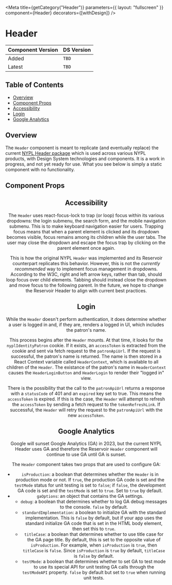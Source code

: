 

<Meta
  title={getCategory("Header")}
  parameters={{ layout: "fullscreen" }}
  component={Header}
  decorators={[withDesign]}
/>

# Header

| Component Version | DS Version |
| ----------------- | ---------- |
| Added             | `TBD`      |
| Latest            | `TBD`      |

## Table of Contents

- [Overview](#overview)
- [Component Props](#component-props)
- [Accessibility](#accessibility)
- [Login](#login)
- [Google Analytics](#google-analytics)

## Overview

<Description of={Header} />

The `Header` component is meant to replicate (and eventually replace) the current
[NYPL Header package](https://github.com/NYPL/dgx-header-component/) which is used
across various NYPL products, with Design System technologies and components. It
is a work in progress, and not yet ready for use. What you see below is simply a
static component with no functionality.

## Component Props

<Canvas withToolbar>
  <Story name="Header">
    <Header />
  </Story>
</Canvas>

<ArgsTable story="Header" />

## Accessibility

The `Header` uses react-focus-lock to trap (or loop) focus within its various dropdowns:
the login submenu, the search form, and the mobile navigation submenu. This is to
make keyboard navigation easier for users. Trapping focus means that when a parent
element is clicked and its dropdown becomes visible, focus remains among its children
while the user tabs. The user may close the dropdown and escape the focus trap by clicking
on the parent element once again.

This is how the original NYPL `Header` was implemented and its Reservoir counterpart
replicates this behavior. However, this is not the _currently recommended_ way to
implement focus management in dropdowns. According to the W3C, right and left arrow
keys, rather than tab, should loop focus over child elements. Tabbing should instead
close the dropdown and move focus to the following parent. In the future, we hope to
change the Reservoir Header to align with current best practices.

## Login

While the `Header` doesn't perform authentication, it does determine whether a user is
logged in and, if they are, renders a logged in UI, which includes the patron's name.

This process begins after the `Header` mounts. At that time, it looks for the
`nyplIdentityPatron` cookie. If it exists, an `accessToken` is extracted from the cookie
and sent via fetch request to the `patronApiUrl`. If the request is successful, the
patron's name is returned. The name is then stored in a React Context variable called
`HeaderContext`, which is available to all children of the `Header`. The existance of the
patron's name in `HeaderContext` causes the `HeaderLoginButton` and `HeaderLogin` to
render their "logged in" view.

There is the possibility that the call to the `patronApiUrl` returns a response with a
`statusCode` of 401 and an `expired` key set to true. This means the `accessToken` is
expired. If this is the case, the `Header` will attempt to refresh the `accessToken` by
sending a fetch request to the `tokenRefreshLink`. If successful, the `Header` will retry
the request to the `patronApiUrl` with the new `accessToken`.

## Google Analytics

Google will sunset Google Analytics (GA) in 2023, but the current NYPL Header
uses GA and therefore the Reservoir `Header` component will continue to use GA
until GA is sunset.

The `Header` component takes two props that are used to configure GA:

- `isProduction`: a boolean that determines whether the `Header` is in
  production mode or not. If `true`, the production GA code is set and the
  `testMode` status for unit testing is set to `false`; if `false`, the
  development GA code is set and the `testMode` is set to `true`. Set to `true`
  by default.
- `gaOptions`: an object that contains the GA settings.
  - `debug`: a boolean that determines whether to log GA debug messages to the
    console. `false` by default.
  - `standardImplementation`: a boolean to initialize GA with the standard
    implementation. This is `false` by default, but if your app uses the
    standard initialize GA code that is set in the HTML body element, then
    set this to `true`.
  - `titleCase`: a boolean that determines whether to use title case for the
    GA page title. By default, this is set to the opposite value of
    `isProduction`. For example, when `isProduction` is `true`, then `titleCase`
    is `false`. Since `isProduction` is `true` by default, `titleCase` is
    `false` by default.
  - `testMode`: a boolean that determines whether to set GA to test mode to use
    its special API for unit testing GA calls through the `testModeAPI`
    property. `false` by default but set to `true` when running unit tests.
